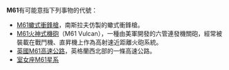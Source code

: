 {{DisambigNav|M|61}}
'''M61'''有可能意指下列事物的代號：

* [[Vz.61蠍式衝鋒槍|M61蠍式衝鋒槍]]，南斯拉夫仿製的蠍式衝鋒槍。
* [[M61火神式機砲|M61火神式機砲]]（M61 Vulcan），一種由美軍開發的六管連發機關砲，經常被裝載在戰鬥機、直昇機上作為高射速近距離火砲系統。
* [[英國M61高速公路|英國M61高速公路]]，英格蘭西北部的一條高速公路。
* [[室女座|室女座]][[M61_(螺旋星系)|M61星系]]

{{disambig}}